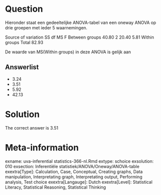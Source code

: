 Question
========

Hieronder staat een gedeeltelijke ANOVA-tabel van een oneway ANOVA op drie groepen met ieder 5 waarnemingen.

Source of variation SS df MS F
Between groups 40.80 2 20.40 5.81
Within groups
Total 82.93

De waarde van MS(Within groups) in deze ANOVA is gelijk aan 

Answerlist
----------
* 3.24
* 3.51
* 5.92
* 42.13

Solution
========

The correct answer is  3.51 

Meta-information
================
exname: uva-inferential statistics-366-nl.Rmd 
extype: schoice 
exsolution: 010 
exsection: Inferentiële statistiek/ANOVA/Oneway/ANOVA-table
exextra[Type]: Calculation, Case, Conceptual, Creating graphs, Data manipulation, Interpretating graph, Interpretating output, Performing analysis, Test choice 
exextra[Langauge]: Dutch 
exextra[Level]: Statistical Literacy, Statistical Reasoning, Statistical Thinking 
